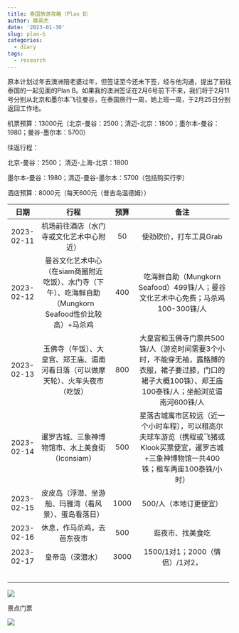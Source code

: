 ```yaml
---
title: 泰国旅游攻略（Plan B）
author: 薛英杰
date: '2023-01-30'
slug: plan-b
categories:
  - diary
tags:
  - research
---
```


原本计划过年去澳洲陪老婆过年，但签证至今还未下签，经与他沟通，提出了前往泰国的一起见面的Plan B。如果我的澳洲签证在2月6号前下不来，我们将于2月11号分别从北京和墨尔本飞往曼谷，在泰国旅行一周，她上班一周，于2月25日分别返回工作地。

机票预算：13000元（北京-曼谷：2500；清迈-北京：1800；墨尔本-曼谷：1980；曼谷-墨尔本：5700）

往返行程：

北京-曼谷：2500； 清迈-上海-北京：1800

墨尔本-曼谷：1980；清迈-曼谷-墨尔本：5700（包括购买行李）

酒店预算：8000元（每天600元（普吉岛温德姆））

+------------+----------------------------------------------------------------------------------------------------------+-----------+----------------------------------------------------------------------------------------------------------------------------------------------------------+
| 日期       | 行程                                                                                                     | 预算      | 备注                                                                                                                                                     |
+:==========:+:========================================================================================================:+:=========:+:========================================================================================================================================================:+
| 2023-02-11 | 机场前往酒店（水门寺或文化艺术中心附近）                                                                 | 50        | 使劲砍价，打车工具Grab                                                                                                                                   |
+------------+----------------------------------------------------------------------------------------------------------+-----------+----------------------------------------------------------------------------------------------------------------------------------------------------------+
| 2023-02-12 | 曼谷文化艺术中心（在siam商圈附近吃饭）、水门寺（下午）、吃海鲜自助（Mungkorn Seafood性价比较高）+马杀鸡  | 400       | 吃海鲜自助（Mungkorn Seafood）499铢/人；曼谷文化艺术中心免费；马杀鸡100-300铢/人                                                                         |
+------------+----------------------------------------------------------------------------------------------------------+-----------+----------------------------------------------------------------------------------------------------------------------------------------------------------+
| 2023-02-13 | 玉佛寺（午饭）、大皇宫、郑王庙、湄南河看日落（可以做摩天轮）、火车头夜市（吃饭）                         | 800       | 大皇宫和玉佛寺门票共500铢/人（游览时间需要3个小时，不能穿无袖，露胳膊的衣服，裙子要过膝，门口的裙子大概100铢）、郑王庙100泰铢/人；坐船浏览湄南河600铢/人 |
+------------+----------------------------------------------------------------------------------------------------------+-----------+----------------------------------------------------------------------------------------------------------------------------------------------------------+
| 2023-02-14 | 暹罗古城、三象神博物馆市、水上美食街（Iconsiam）                                                         | 500       | 星落古城离市区较远（近一个小时车程），可以租高尔夫球车游览（携程或飞猪或Klook买票便宜，暹罗古城+三象神博物馆一共400铢；租车两座100泰铢/小时）            |
+------------+----------------------------------------------------------------------------------------------------------+-----------+----------------------------------------------------------------------------------------------------------------------------------------------------------+
| 2023-02-15 | 皮皮岛（浮潜、坐游船、玛雅湾（看风景）、蛋岛看落日）                                                     | 1000      | 500/人（本地订更便宜）                                                                                                                                   |
+------------+----------------------------------------------------------------------------------------------------------+-----------+----------------------------------------------------------------------------------------------------------------------------------------------------------+
| 2023-02-16 | 休息，作马杀鸡，去芭东夜市                                                                               | 500       | 逛夜市、找美食吃                                                                                                                                         |
+------------+----------------------------------------------------------------------------------------------------------+-----------+----------------------------------------------------------------------------------------------------------------------------------------------------------+
| 2023-02-17 | 皇帝岛（深潜水）                                                                                         | 3000      | 1500/1对1；2000（情侣）/1对2，                                                                                                                           |
+------------+----------------------------------------------------------------------------------------------------------+-----------+----------------------------------------------------------------------------------------------------------------------------------------------------------+
|            |                                                                                                          |           |                                                                                                                                                          |
+------------+----------------------------------------------------------------------------------------------------------+-----------+----------------------------------------------------------------------------------------------------------------------------------------------------------+
|            |                                                                                                          |           |                                                                                                                                                          |
+------------+----------------------------------------------------------------------------------------------------------+-----------+----------------------------------------------------------------------------------------------------------------------------------------------------------+
|            |                                                                                                          |           |                                                                                                                                                          |
+------------+----------------------------------------------------------------------------------------------------------+-----------+----------------------------------------------------------------------------------------------------------------------------------------------------------+
|            |                                                                                                          |           |                                                                                                                                                          |
+------------+----------------------------------------------------------------------------------------------------------+-----------+----------------------------------------------------------------------------------------------------------------------------------------------------------+
|            |                                                                                                          |           |                                                                                                                                                          |
+------------+----------------------------------------------------------------------------------------------------------+-----------+----------------------------------------------------------------------------------------------------------------------------------------------------------+

![](images/dd3131f1cb5c96200722dbe34e5630d.jpg)

景点门票

![](images/4cf1fe393541014f60a043985bafc6d.jpg)
